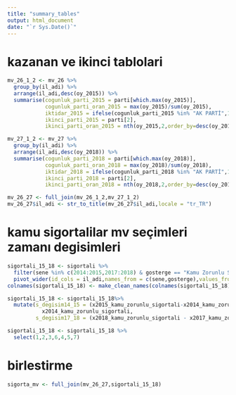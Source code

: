 ```yaml
---
title: "summary_tables"
output: html_document
date: "`r Sys.Date()`"
---
```

# kazanan ve ikinci tablolari
```r
mv_26_1_2 <- mv_26 %>% 
  group_by(il_adi) %>%  
  arrange(il_adi,desc(oy_2015)) %>%  
  summarise(cogunluk_parti_2015 = parti[which.max(oy_2015)],
            cogunluk_parti_oran_2015 = max(oy_2015)/sum(oy_2015),
            iktidar_2015 = ifelse(cogunluk_parti_2015 %in% "AK PARTİ",1,0),
            ikinci_parti_2015 = parti[2],
            ikinci_parti_oran_2015 = nth(oy_2015,2,order_by=desc(oy_2015))/sum(oy_2015))

mv_27_1_2 <- mv_27 %>% 
  group_by(il_adi) %>%  
  arrange(il_adi,desc(oy_2018)) %>%  
  summarise(cogunluk_parti_2018 = parti[which.max(oy_2018)],
            cogunluk_parti_oran_2018 = max(oy_2018)/sum(oy_2018),
            iktidar_2018 = ifelse(cogunluk_parti_2018 %in% "AK PARTİ",1,0),
            ikinci_parti_2018 = parti[2],
            ikinci_parti_oran_2018 = nth(oy_2018,2,order_by=desc(oy_2018))/sum(oy_2018))

mv_26_27 <- full_join(mv_26_1_2,mv_27_1_2)
mv_26_27$il_adi <- str_to_title(mv_26_27$il_adi,locale = "tr_TR")
```

# kamu sigortalilar mv seçimleri zamanı degisimleri
```r
sigortali_15_18 <- sigortali %>% 
  filter(sene %in% c(2014:2015,2017:2018) & gosterge == "Kamu Zorunlu Sigortalı") %>% 
  pivot_wider(id_cols = il_adi,names_from = c(sene,gosterge),values_from = sigortali)
colnames(sigortali_15_18) <- make_clean_names(colnames(sigortali_15_18))

sigortali_15_18 <- sigortali_15_18%>% 
  mutate(s_degisim14_15 = (x2015_kamu_zorunlu_sigortali-x2014_kamu_zorunlu_sigortali)/
           x2014_kamu_zorunlu_sigortali,
         s_degisim17_18 = (x2018_kamu_zorunlu_sigortali - x2017_kamu_zorunlu_sigortali)/ x2017_kamu_zorunlu_sigortali)

sigortali_15_18 <- sigortali_15_18 %>% 
  select(1,2,3,6,4,5,7)
```

# birlestirme
```r
sigorta_mv <- full_join(mv_26_27,sigortali_15_18)
```


